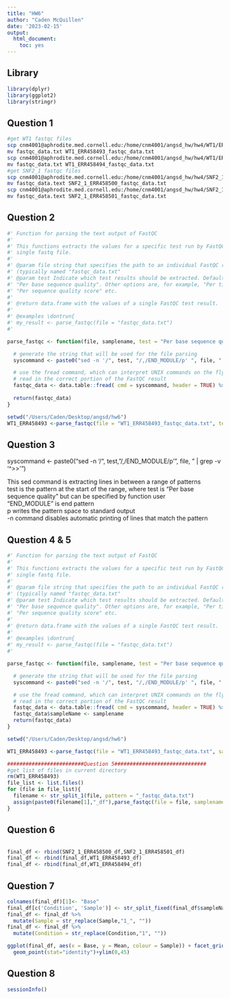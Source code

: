 ```yaml
---
title: "HW6"
author: "Caden McQuillen"
date: '2023-02-15'
output:
  html_document:
    toc: yes
---
```

## Library
```r
library(dplyr)
library(ggplot2)
library(stringr)

```

## Question 1
```bash
#get WT1 fastqc files
scp cnm4001@aphrodite.med.cornell.edu:/home/cnm4001/angsd_hw/hw4/WT1/ERR458493_fastqc/fastqc_data.txt .
mv fastqc_data.txt WT1_ERR458493_fastqc_data.txt
scp cnm4001@aphrodite.med.cornell.edu:/home/cnm4001/angsd_hw/hw4/WT1/ERR458494_fastqc/fastqc_data.txt .
mv fastqc_data.txt WT1_ERR458494_fastqc_data.txt
#get SNF2_1 fastqc files
scp cnm4001@aphrodite.med.cornell.edu:/home/cnm4001/angsd_hw/hw4/SNF2_1/ERR458500_fastqc/fastqc_data.txt .
mv fastqc_data.text SNF2_1_ERR458500_fastqc_data.txt
scp cnm4001@aphrodite.med.cornell.edu:/home/cnm4001/angsd_hw/hw4/SNF2_1/ERR458501_fastqc/fastqc_data.txt .
mv fastqc_data.text SNF2_1_ERR458501_fastqc_data.txt


```

## Question 2
```r

#' Function for parsing the text output of FastQC
#'
#' This functions extracts the values for a specific test run by FastQC on a
#' single fastq file.
#'
#' @param file string that specifies the path to an individual FastQC result file
#' (typically named "fastqc_data.txt"
#' @param test Indicate which test results should be extracted. Default:
#' "Per base sequence quality". Other options are, for example, "Per tile sequence quality",
#' "Per sequence quality score" etc.
#'
#' @return data.frame with the values of a single FastQC test result.
#'
#' @examples \dontrun{
#' my_result <- parse_fastqc(file = "fastqc_data.txt") 
#' 

parse_fastqc <- function(file, samplename, test = "Per base sequence quality") {

  # generate the string that will be used for the file parsing
  syscommand <- paste0("sed -n '/", test, "/,/END_MODULE/p' ", file, " | grep -v '^>>'")

  # use the fread command, which can interpret UNIX commands on the fly to
  # read in the correct portion of the FastQC result
  fastqc_data <- data.table::fread( cmd = syscommand, header = TRUE) %>% as.data.frame
  
  return(fastqc_data)
}

setwd("/Users/Caden/Desktop/angsd/hw6")
WT1_ERR458493 <-parse_fastqc(file = "WT1_ERR458493_fastqc_data.txt", test = "Per base sequence quality")

```
## Question 3
syscommand <- paste0("sed -n '/", test, "/,/END_MODULE/p' ", file, " | grep -v '^>>'") <br/>

This sed command is extracting lines in between a range of patterns <br/>
test is the pattern at the start of the range, where test is "Per base sequence quality" but can be specified by function user <br/>
"END_MODULE" is end pattern <br/>
p writes the pattern space to standard output <br/>
-n command disables automatic printing of lines that match the pattern<br/>

## Question 4 & 5
```r
#' Function for parsing the text output of FastQC
#'
#' This functions extracts the values for a specific test run by FastQC on a
#' single fastq file.
#'
#' @param file string that specifies the path to an individual FastQC result file
#' (typically named "fastqc_data.txt"
#' @param test Indicate which test results should be extracted. Default:
#' "Per base sequence quality". Other options are, for example, "Per tile sequence quality",
#' "Per sequence quality score" etc.
#'
#' @return data.frame with the values of a single FastQC test result.
#'
#' @examples \dontrun{
#' my_result <- parse_fastqc(file = "fastqc_data.txt") 
#' 

parse_fastqc <- function(file, samplename, test = "Per base sequence quality") {

  # generate the string that will be used for the file parsing
  syscommand <- paste0("sed -n '/", test, "/,/END_MODULE/p' ", file, " | grep -v '^>>'")

  # use the fread command, which can interpret UNIX commands on the fly to
  # read in the correct portion of the FastQC result
  fastqc_data <- data.table::fread( cmd = syscommand, header = TRUE) %>% as.data.frame
  fastqc_data$sampleName <- samplename
  return(fastqc_data)
}

setwd("/Users/Caden/Desktop/angsd/hw6")

WT1_ERR458493 <-parse_fastqc(file = "WT1_ERR458493_fastqc_data.txt", samplename = "WT1_ERR458493", test = "Per base sequence quality")

#########################Question 5##############################
#get list of files in current directory
rm(WT1_ERR458493)
file_list <- list.files()
for (file in file_list){
  filename <- str_split_1(file, pattern = "_fastqc_data.txt")
  assign(paste0(filename[1],"_df"),parse_fastqc(file = file, samplename = filename[1], test = "Per base sequence quality"))
}


```
## Question 6
```r
```


```r
final_df <- rbind(SNF2_1_ERR458500_df,SNF2_1_ERR458501_df)
final_df <- rbind(final_df,WT1_ERR458493_df)
final_df <- rbind(final_df,WT1_ERR458494_df)

```
## Question 7
```r
colnames(final_df)[1]<- "Base"
final_df[c('Condition', 'Sample')] <- str_split_fixed(final_df$sampleName, '_', 2)
final_df <- final_df %>% 
  mutate(Sample = str_replace(Sample,"1_", ""))
final_df <- final_df %>% 
  mutate(Condition = str_replace(Condition,"1", ""))

ggplot(final_df, aes(x = Base, y = Mean, colour = Sample)) + facet_grid(.~Condition)+
  geom_point(stat="identity")+ylim(0,45)
```

## Question 8
```r
sessionInfo()
```

